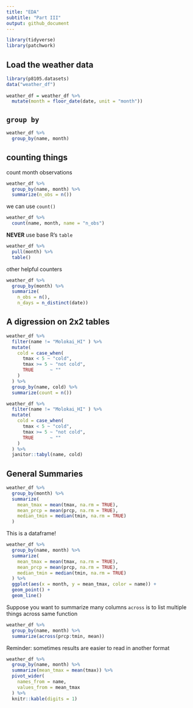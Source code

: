 ```yaml
---
title: "EDA"
subtitle: "Part III"
output: github_document
---
```


```r
library(tidyverse)
library(patchwork)
```

## Load the weather data


```r
library(p8105.datasets)
data("weather_df")
  
weather_df = weather_df %>%
  mutate(month = floor_date(date, unit = "month"))
```

## `group by`

```r
weather_df %>% 
  group_by(name, month) 
```

## counting things

count month observations

```r
weather_df %>% 
  group_by(name, month) %>% 
  summarize(n_obs = n())
```

we can use `count()`

```r
weather_df %>% 
  count(name, month, name = "n_obs")
```

**NEVER** use base R's `table`

```r
weather_df %>% 
  pull(month) %>% 
  table()
```

other helpful counters

```r
weather_df %>% 
  group_by(month) %>% 
  summarize(
    n_obs = n(),
    n_days = n_distinct(date)) 
```

## A digression on 2x2 tables

```r
weather_df %>% 
  filter(name != "Molokai_HI" ) %>% 
  mutate(
    cold = case_when(
      tmax < 5 ~ "cold",
      tmax >= 5 ~ "not cold",
      TRUE      ~ "" 
    )
  ) %>% 
  group_by(name, cold) %>% 
  summarize(count = n())
```

```r
weather_df %>% 
  filter(name != "Molokai_HI" ) %>% 
  mutate(
    cold = case_when(
      tmax < 5 ~ "cold",
      tmax >= 5 ~ "not cold",
      TRUE      ~ "" 
    )
  ) %>% 
  janitor::tabyl(name, cold)
```


## General Summaries

```r
weather_df %>% 
  group_by(month) %>% 
  summarize(
    mean_tmax = mean(tmax, na.rm = TRUE),
    mean_prcp = mean(prcp, na.rm = TRUE),
    median_tmin = median(tmin, na.rm = TRUE)
  )
```

This is a dataframe!

```r
weather_df %>% 
  group_by(name, month) %>% 
  summarize(
    mean_tmax = mean(tmax, na.rm = TRUE),
    mean_prcp = mean(prcp, na.rm = TRUE),
    median_tmin = median(tmin, na.rm = TRUE)
  ) %>% 
  ggplot(aes(x = month, y = mean_tmax, color = name)) +
  geom_point() +
  geom_line()
```

Suppose you want to summarize many columns
`across` is to list multiple things across same function

```r
weather_df %>% 
  group_by(name, month) %>% 
  summarize(across(prcp:tmin, mean))
```

Reminder: sometimes results are easier to read in another format

```r
weather_df %>% 
  group_by(name, month) %>% 
  summarize(mean_tmax = mean(tmax)) %>% 
  pivot_wider(
    names_from = name,
    values_from = mean_tmax
  ) %>% 
  knitr::kable(digits = 1)
```


